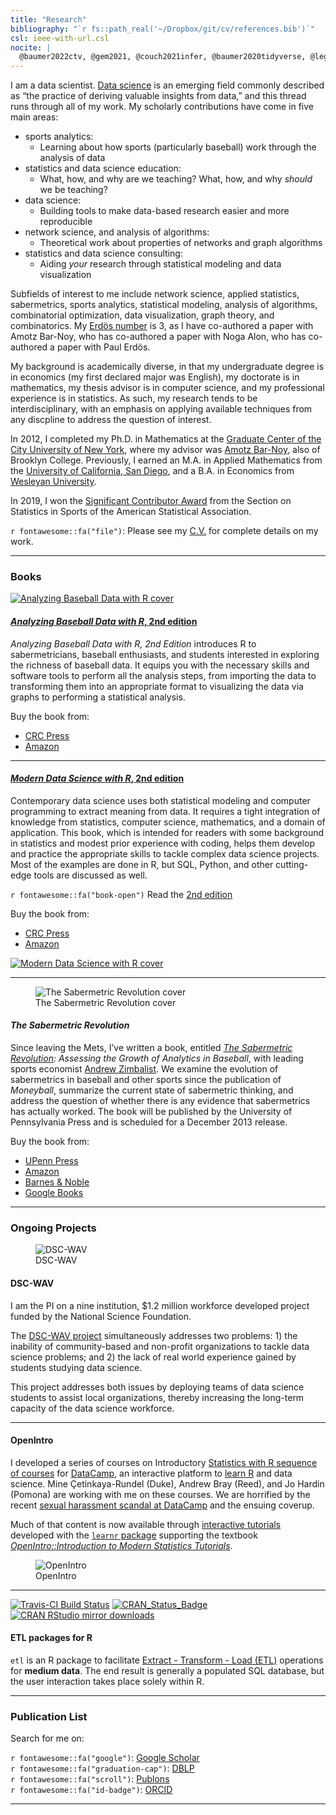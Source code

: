 ```yaml
---
title: "Research"
bibliography: "`r fs::path_real('~/Dropbox/git/cv/references.bib')`"
csl: ieee-with-url.csl
nocite: | 
  @baumer2022ctv, @gem2021, @couch2021infer, @baumer2020tidyverse, @legacy2021dscwav, @horton2021dscwav, @baumer2019fertile, @baumer2020mdsr, @baumer2019ethics, @baumer2017datacamp, @barresi2017, @gem2019, @zimbalist2018college, @albert2018analyzing, @baumer2016compete, @baumer2016etl, @baumer2018oxford, @mcnamara2017donoho, @williams2017, @baumer2016lessons, @gem2017, @baumer2017peerj, @pcmi2016guidelines, @baumer2016mdsr, @baumer2016eval, @barnoy2016setit, @baumer2015we, @bar2016changing, @baumer2015data, @hardin2015data, @baumer2015openwar, @bar2015average, @baumer2015star, @horton2015stage, @baumer2015r, @baumer2014r, @baumer2014war, @baumer2014analyzing, @baumer2013quantifying, @baumer2013tsr, @baumer2014social, @bogdanov2013weakest, @barnoy2013setit, @baumer2012thesis, @barnoy2012changing, @baumer2012parsing, @barnoy2011maximizing, @baumer2011modeling, @baumer2009usb, @baumer2008bpb, @stoudt2014pursuit, @baumer2010improved, @baumer2010mapping, @baumer2009asm, @baumer2015espn, @baumer2014applied, @gould2014big 
---
```

			  

I am a data scientist. [Data science](http://en.wikipedia.org/wiki/Data_science) is an emerging field commonly described as "the practice of deriving valuable insights from data," and this thread runs through all of my work. My scholarly contributions have come in five main areas: 

- sports analytics:
    - Learning about how sports (particularly baseball) work through the analysis of data
- statistics and data science education:
    - What, how, and why are we teaching? What, how, and why *should* we be teaching?
- data science:
    - Building tools to make data-based research easier and more reproducible
- network science, and analysis of algorithms:
    - Theoretical work about properties of networks and graph algorithms
- statistics and data science consulting:
    - Aiding *your* research through statistical modeling and data visualization

Subfields of interest to me include network science, applied statistics, sabermetrics, sports analytics, statistical modeling, analysis of algorithms, combinatorial optimization, data visualization, graph theory, and  combinatorics. My [Erd&ouml;s number](http://en.wikipedia.org/wiki/Erd%C5%91s_number) is 3, as I have co-authored a paper with Amotz Bar-Noy, who has co-authored a paper with Noga Alon, who has co-authored a paper with Paul Erd&ouml;s. 

My background is academically diverse, in that my undergraduate degree is in economics (my first declared major was English), my doctorate is in mathematics, my thesis advisor is in computer science, and my professional experience is in statistics. As such, my research tends to be interdisciplinary, with an emphasis on applying available techniques from any discpline to address the question of interest. 

In 2012, I completed my Ph.D. in Mathematics at the [Graduate Center of the City University of New York](http://gc.cuny.edu), where my advisor was [Amotz Bar-Noy](http://www.sci.brooklyn.cuny.edu/~amotz/), also of Brooklyn College. Previously, I earned an M.A. in Applied Mathematics from the [University of California, San Diego](http://math.ucsd.edu), and a B.A. in Economics from [Wesleyan University](http://www.wesleyan.edu). 

In 2019, I won the [Significant Contributor Award](https://community.amstat.org/sis/aboutus/honorees) from the Section on Statistics in Sports of the American Statistical Association. 

`r fontawesome::fa("file")`: Please see my [C.V.](baumer_cv.pdf) for complete details on my work. 

---

### Books


::: {.grid}

::: {.g-col-4}

[![Analyzing Baseball Data with R cover](https://images.tandf.co.uk/common/jackets/amazon/978081535/9780815353515.jpg)](https://baseballwithr.wordpress.com/)

:::

::: {.g-col-8}

#### [*Analyzing Baseball Data with R*, 2nd edition](https://baseballwithr.wordpress.com/)

*Analyzing Baseball Data with R, 2nd Edition* introduces R to sabermetricians, baseball enthusiasts, and students interested in exploring the richness of baseball data. It equips you with the necessary skills and software tools to perform all the analysis steps, from importing the data to transforming them into an appropriate format to visualizing the data via graphs to performing a statistical analysis.


Buy the book from:

* [CRC Press](https://www.crcpress.com/Analyzing-Baseball-Data-with-R-Second-Edition/Marchi-Albert-Baumer/p/book/9780815353515)
* [Amazon](https://www.amazon.com/Analyzing-Baseball-Data-Second-Chapman/dp/0815353510)

:::

:::

---

::: {.grid}

::: {.g-col-8}

#### [*Modern Data Science with R*, 2nd edition](http://mdsr-book.github.io)

Contemporary data science uses both statistical modeling and computer programming to extract meaning from data. It requires a tight integration of knowledge from statistics, computer science, mathematics, and a domain of application. This book, which is intended for readers with some background in statistics and modest prior experience with coding, helps them develop and practice the appropriate skills to tackle complex data science projects. Most of the examples are done in R, but SQL, Python, and other cutting-edge tools are discussed as well.


`r fontawesome::fa("book-open")` Read the [2nd edition](https://mdsr-book.github.io/mdsr2e)

Buy the book from:

* [CRC Press](https://www.crcpress.com/Modern-Data-Science-with-R/Baumer-Kaplan-Horton/p/book/9781498724487)
* [Amazon](https://www.amazon.com/Modern-Data-Science-Download-Statistical/dp/1498724485/)


:::

::: {.g-col-4}

[![Modern Data Science with R cover](https://mdsr-book.github.io/mdsr2e/gfx/mdsr2e_cover.png)](http://mdsr-book.github.io)

:::

:::
    
---


::: {.grid}

::: {.g-col-4}

![The Sabermetric Revolution cover](https://pennsylvania-press-us.imgix.net/covers/9780812223392.jpg)


:::

::: {.g-col-8}
  
  
#### *The Sabermetric Revolution*

Since leaving the Mets, I've written a book, entitled *[The Sabermetric Revolution](https://www.pennpress.org/9780812223392/the-sabermetric-revolution/): Assessing the Growth of Analytics in Baseball*, with leading sports economist [Andrew Zimbalist](https://en.wikipedia.org/wiki/Andrew_Zimbalist). We examine the evolution of sabermetrics in baseball and other sports since the publication of *Moneyball*, summarize the current state of sabermetric thinking, and address the question of whether there is any evidence that sabermetrics has actually worked. The book will be published by the University of Pennsylvania Press and is scheduled for a December 2013 release. 

Buy the book from:

* <a href="http://www.upenn.edu/pennpress/book/15168.html">UPenn Press</a>
* <a href="http://www.amazon.com/dp/0812245725">Amazon</a>
* <a href="http://www.barnesandnoble.com/w/the-sabermetric-revolution-benjamin-baumer/1115313029?ean=9780812245721">Barnes & Noble</a>
* <a href="http://books.google.com/books/about/The_Sabermetric_Revolution.html?id=gjYUnAEACAAJ">Google Books</a>

:::
:::

---

### Ongoing Projects


::: {.grid}

::: {.g-col-4}


![DSC-WAV](https://dsc-wav.github.io/www/gfx/dsc-wav_medallion_black.png)

:::

::: {.g-col-8}

#### DSC-WAV

I am the PI on a nine institution, $1.2 million workforce developed project funded by the National Science Foundation. 

The [DSC-WAV project](https://dsc-wav.github.io/www/) simultaneously addresses two problems: 1) the inability of community-based and non-profit organizations to tackle data science problems; and 2) the lack of real world experience gained by students studying data science. 

This project addresses both issues by deploying teams of data science students to assist local organizations, thereby increasing the long-term capacity of the data science workforce.

:::
:::

---


::: {.grid}

::: {.g-col-8}
  
#### OpenIntro
  
I developed a series of courses on Introductory [Statistics with R sequence of courses](https://www.datacamp.com/tracks/statistics-with-r) for [DataCamp](https://www.datacamp.com), an interactive platform to [learn R](https://www.datacamp.com/courses/free-introduction-to-r) and data science. Mine Çetinkaya-Rundel (Duke), Andrew Bray (Reed), and Jo Hardin (Pomona) are working with me on these courses. We are horrified by the recent [sexual harassment scandal at DataCamp](https://www.buzzfeednews.com/article/daveyalba/datacamp-sexual-harassment-metoo-tech-startup) and the ensuing coverup. 

Much of that content is now available through [interactive tutorials](https://openintrostat.github.io/ims-tutorials/) developed with the [`learnr` package](https://rstudio.github.io/learnr/) supporting the textbook *[OpenIntro::Introduction to Modern Statistics Tutorials](https://openintro-ims.netlify.app/)*.



:::

::: {.g-col-4}

![OpenIntro](https://openintrostat.github.io/ims-tutorials/logo/openintro-hex.png)

:::
:::

---


::: {.grid}

::: {.g-col-4}
  
[![Travis-CI Build Status](https://travis-ci.org/beanumber/etl.svg?branch=master)](https://travis-ci.org/beanumber/etl)
[![CRAN_Status_Badge](http://www.r-pkg.org/badges/version/etl)](https://cran.r-project.org/package=etl)
[![CRAN RStudio mirror downloads](http://cranlogs.r-pkg.org/badges/etl)](http://www.r-pkg.org/pkg/etl)


:::

::: {.g-col-8}

#### ETL packages for R

`etl` is an R package to facilitate [Extract - Transform - Load (ETL)](https://en.wikipedia.org/wiki/Extract,_transform,_load) operations for **medium data**. The end result is generally a populated SQL database, but the user interaction takes place solely within R.

:::
:::




---

### Publication List

Search for me on:

<div class="row">
  <div class="col-sm-3">
  `r fontawesome::fa("google")`: [Google Scholar](http://scholar.google.com/citations?hl=en&user=HWo0CDEAAAAJ)
  </div>
  <div class="col-sm-3">
  `r fontawesome::fa("graduation-cap")`: [DBLP](http://www.informatik.uni-trier.de/~ley/db/indices/a-tree/b/Baumer:Ben.html)
  </div>
  <div class="col-sm-3">
  `r fontawesome::fa("scroll")`: [Publons](http://publons.com/a/1553312/)
  </div>
  <div class="col-sm-3">
  `r fontawesome::fa("id-badge")`: [ORCID](https://orcid.org/0000-0002-3279-0516/)
  </div>
</div>


---




<!--

#. [Changing of the Guards: Strip Cover with Duty Cycling](http://www.sciencedirect.com/science/article/pii/S0304397514006549) (with A. Bar-Noy and D. Rawitz)  
    In *Theoretical Computer Science*, Special Issue,  610(B), pp. 135--148, 2016. [[pdf](pub/tcs2014_duty_cycling.pdf)]  
#. We Found the Smallest Non-autograph (with G. Bloom, Y. Wei)  
    *Discussiones Mathematicae Graph Theory*, in press. [[arXiv](http://arxiv.org/abs/1511.03913)]
#. [A Data Science Course for Undergraduates: Thinking with Data](http://www.tandfonline.com/doi/abs/10.1080/00031305.2015.1081105)  
    *The American Statistician*, 69(4), pp. 334-342, 2015. [[arXiv](http://arxiv.org/abs/1503.05570)]
#. Star Search: Effective Subgroups in Collaborative Social Networks (with G. Rabanca, P. Basu, A. Bar-Noy)  
    [*ASONAM '15*](http://asonam.cpsc.ucalgary.ca/2015/AcceptedIndustrialTrack.php), 2015.
#. [openWAR: An Open Source System for Overall Player Performance in MLB](http://www.degruyter.com/view/j/jqas.2015.11.issue-2/jqas-2014-0098/jqas-2014-0098.xml) (with S. Jensen and G. Matthews)  
  	*Journal of Quantitative Analysis in Sports*, editor's choice, 11(2), pp. 69--84, 2015 [[arXiv](http://arxiv.org/abs/1312.7158) |<a href="pub/openWARtalk.pdf">slides</a>]
#. [Setting the stage for data science: integration of data management skills in introductory and second courses in statistics](http://chance.amstat.org/2015/04/setting-the-stage/) (with N. Horton and H. Wickham)  
    *Chance*, 28(1). [[arXiv](http://arxiv.org/abs/1502.00318)]
#. [R Markdown](http://onlinelibrary.wiley.com/doi/10.1002/wics.1348/abstract) (with D. Udwin)  
  *Wiley Interdisciplinary Reviews: Computational Statistics*, 7(3), 2015. [[arXiv](http://arxiv.org/abs/1501.01613)]
#. [In Pursuit of Perfection:  An Ensemble Method for Predicting March Madness Match-Up Probabilities](http://www.amstat.org/meetings/jsm/2014/onlineprogram/AbstractDetails.cfm?abstractid=314074) (with S. Stoudt and L. Santana)  
    In *JSM Proceedings*, Statistics in Sports Section, 2014. [[pdf](pub/jsm2014_perfect_bracket.pdf)]
#. Teaching Precursors of Data Science In Introductory and Second Courses in Statistics (with N. Horton and H. Wickham)  
    In *ICOTS 9*, contributed paper C164, 2014. [[arXiv](http://arxiv.org/abs/1401.3269)]
#. Social-Communication Composite Networks (with P. Basu, A. Bar-Noy, C. Chau)  
    In [*Opportunistic Mobile Social Networks*](http://www.crcpress.com/product/isbn/9781466594944), CRC Press, Ch. 1, pp. 1--36, July 2014. [[pdf](pub/social-comm-composite-networks.pdf)]
#. [R Markdown: Integrating A Reproducible Analysis Tool into Introductory Statistics](http://escholarship.org/uc/item/90b2f5xh) (with  M. Cetinkaya-Rundel, A. Bray, L. Loi, N. Horton)  
		*Technology Innovations in Statistics Education*, 8(1), 2014. [[arXiv](http://arxiv.org/pdf/1402.1894v1)]
#. [Average Case Network Lifetime on an Interval with Adjustable Sensing Ranges](http://link.springer.com/article/10.1007%2Fs00453-013-9853-5) (with A. Bar-Noy)  
		*Algorithmica*, 72(1), pp 148-166, 2015. [[pdf](pub/algorithmica2013_average.pdf)]
#. [There is No Avoiding WAR](http://chance.amstat.org/2014/09/avoiding-war/) (with G. Matthews)  
    *Chance*, 27 (3), pp. 41-44, 2014.
#. [Quanitfying Market Inefficiencies in the Baseball Players' Market](http://www.palgrave-journals.com/eej/journal/vaop/ncurrent/full/eej201343a.html) (with A. Zimbalist)  
		*Eastern Economic Journal*, 40(4), pp. 488-498, 2013. [[pdf](pub/eej2013_quantifying.pdf)]
#. [As Strong as the Weakest Link: Mining Diverse Cliques in Weighted Graphs](http://www.ecmlpkdd2013.org/accepted-papers/) (with P. Bogdanov, P. Basu, A. Bar-Noy, and A. Singh)  
		In *ECML/PKDD '13*, pp. 525-540, 2013. [[pdf](pub/ecml2013_weakest.pdf) | [supplement pdf](pub/ecml2013_weakest_supplement.pdf)]
#. [Sensor Strip Cover: Maximizing Network Lifetime on an Interval](http://proquest.umi.com/pqdlink?did=2677679131&Fmt=7&clientI d=79356&RQT=309&VName=PQD)  
		Ph.D. Thesis, *ProQuest* AAT 3508641, 2012.	[<a href="pub/thesis2012.pdf">pdf</a>]
#. [Parsing the Relationship between Baserunning and Batting Abilities within Lineups](http://www.degruyter.com/view/j/jqas.2012.8.issue-2/1559-0410.1429/1559-0410.1429.xml?format=INT) (with B. Null and J. Piette)  
		*Journal of Quantitative Analysis in Sports*: 8(2):8, 2012. [<a href="pub/nessis2011_baserunning.pdf">pdf</a> | <a href="pub/nessis2011_gradient_poster.pdf">poster</a>]
#. [Changing of the Guards: Strip Cover with Duty Cycling](http://www.springerlink.com/content/k178h4323373w25w/) (with A. Bar-Noy and D. Rawitz)  
		In *SIROCCO '12*, pp. 36-47, 2012. [<a href="pub/sirocco2012_duty_cycling.pdf">pdf</a> | <a href="pub/sirocco2012_duty_cycling_slides.pdf">slides</a>]
#. [Brief Announcement: Set It and Forget It: Approximating the Set Once Strip Cover Problem](http://dl.acm.org/citation.cfm?id=2486162) (with A. Bar-Noy and D. Rawitz)  
		In *SPAA '13*, pp. 105-107, 2013. [<a href="pub/icalp2012_set-once.pdf">pdf</a> | <a href="http://arxiv.org/abs/1204.1082">arXiv</a>]
#. [Maximizing Network Lifetime on the Line with Adjustable Sensing Ranges](http://www.springerlink.com/content/t126887151888kw2/) (with A. Bar-Noy)  
		In *ALGOSENSORS '11*, pp. 28-41, 2011. [<a href="pub/algosensors2011_lifetime.pdf">pdf</a> | <a href="pub/algosensors2011_lifetime_slides.pdf">slides</a>]
#. [Modeling and Analysis of Composite Network Embeddings](http://dl.acm.org/citation.cfm?id=2068956) (with A. Bar-Noy and P. Basu)  
		In *MSWiM '11*, pp. 341-350, 2011. [<a href="pub/mswim2011_composite_stretch.pdf">pdf</a>]
#. Improved Estimates for the Impact of Baserunning in Baseball (with P. Terlecky)  
    In *JSM Proceedings*, Statistics in Sports Section, 2010. [<a href="pub/jsm2010_improved_baserunning.pdf">pdf</a>]
#. Mapping Batter Ability in Baseball: A Study in Spatial Modeling (with D. Draghicescu)  
		In *JSM Proceedings*, Statistics in Sports Section, 2010. [<a href="pub/jsm2010_hotzone_estimation.pdf">pdf</a>]
#. A Survey of Methods for the Evaluation of Defensive Ability in Major League Baseball (with A. Galdi and R. Sebastian)  
    In *JSM Proceedings*, Statistics in Sports Section, 2009. [<a href="pub/jsm2009_fielding_metrics.pdf">pdf</a>]
#. [Using Simulation to Estimate the Impact of Baserunning Ability in Baseball](http://www.bepress.com/jqas/vol5/iss2/8/)  
		*Journal of Quantitative Analysis in Sports*: 5(2):8, 2009.
#. [Why On-Base Percentage is a Better Indicator of Future Performance than Batting Average: An Algebraic Proof](http://www.bepress.com/jqas/vol4/iss2/3/)  
		*Journal of Quantitative Analysis in Sports*: 4(2):3, 2008.
-->
	